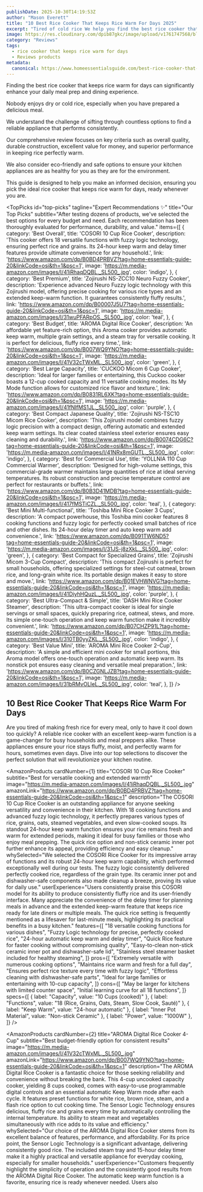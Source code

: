 ```yaml
---
publishDate: 2025-10-30T14:19:53Z
author: "Mason Everett"
title: "10 Best Rice Cooker That Keeps Rice Warm For Days 2025"
excerpt: "Tired of cold rice We help you find the best rice cooker that keeps rice warm for days. Our expert guide promises perfectly warm rice whenever you need it."
image: https://res.cloudinary.com/dpib87gkc/image/upload/v1761747568/blog_image_1761747568_bqmpov.webp
category: "Reviews"
tags:
  - rice cooker that keeps rice warm for days
  - Reviews products
metadata:
  canonical: https://www.homeessentialsguide.com/best-rice-cooker-that-keeps-rice-warm-for-days
---
```



<p>
Finding the best rice cooker that keeps rice warm for days can significantly enhance your daily meal prep and dining experience.
</p>
<p>
Nobody enjoys dry or cold rice, especially when you have prepared a delicious meal.
</p>
<p>
We understand the challenge of sifting through countless options to find a reliable appliance that performs consistently.
</p>
<p>
Our comprehensive review focuses on key criteria such as overall quality, durable construction, excellent value for money, and superior performance in keeping rice perfectly warm.
</p>
<p>
We also consider eco-friendly and safe options to ensure your kitchen appliances are as healthy for you as they are for the environment.
</p>
<p>
This guide is designed to help you make an informed decision, ensuring you pick the ideal rice cooker that keeps rice warm for days, ready whenever you are.
</p>

<TopPicks
  id="top-picks"
  tagline="Expert Recommendations ✨"
  title="Our Top Picks"
  subtitle="After testing dozens of products, we've selected the best options for every budget and need. Each recommendation has been thoroughly evaluated for performance, durability, and value."
  items={[
    {
      category: 'Best Overall',
      title: 'COSORI 10 Cup Rice Cooker',
      description: 'This cooker offers 18 versatile functions with fuzzy logic technology, ensuring perfect rice and grains. Its 24-hour keep warm and delay timer features provide ultimate convenience for any household.',
      link: 'https://www.amazon.com/dp/B0BD4PRBVZ?tag=home-essentials-guide-20&linkCode=osi&th=1&psc=1',
      image: 'https://m.media-amazon.com/images/I/41iRhaqDQBL._SL500_.jpg',
      color: 'indigo',
    },
    {
      category: 'Best Premium',
      title: 'Zojirushi NS-ZCC10 Neuro Fuzzy Cooker',
      description: 'Experience advanced Neuro Fuzzy logic technology with this Zojirushi model, offering precise cooking for various rice types and an extended keep-warm function. It guarantees consistently fluffy results.',
      link: 'https://www.amazon.com/dp/B00007J5U7?tag=home-essentials-guide-20&linkCode=osi&th=1&psc=1',
      image: 'https://m.media-amazon.com/images/I/31wuPFARpOS._SL500_.jpg',
      color: 'teal',
    },
    {
      category: 'Best Budget',
      title: 'AROMA Digital Rice Cooker',
      description: 'An affordable yet feature-rich option, this Aroma cooker provides automatic keep warm, multiple grain settings, and a steam tray for versatile cooking. It is perfect for delicious, fluffy rice every time.',
      link: 'https://www.amazon.com/dp/B007WQ9YNO?tag=home-essentials-guide-20&linkCode=osi&th=1&psc=1',
      image: 'https://m.media-amazon.com/images/I/41V32cTWxML._SL500_.jpg',
      color: 'green',
    },
    {
      category: 'Best Large Capacity',
      title: 'CUCKOO Micom 6 Cup Cooker',
      description: 'Ideal for larger families or entertaining, this Cuckoo cooker boasts a 12-cup cooked capacity and 11 versatile cooking modes. Its My Mode function allows for customized rice flavor and texture.',
      link: 'https://www.amazon.com/dp/B0831RL6XK?tag=home-essentials-guide-20&linkCode=osi&th=1&psc=1',
      image: 'https://m.media-amazon.com/images/I/41fNIfMS1JL._SL500_.jpg',
      color: 'purple',
    },
    {
      category: 'Best Compact Japanese Quality',
      title: 'Zojirushi NS-TSC10 Micom Rice Cooker',
      description: 'This Zojirushi model combines fuzzy logic precision with a compact design, offering automatic and extended keep warm settings. Its clear coated stainless steel exterior ensures easy cleaning and durability.',
      link: 'https://www.amazon.com/dp/B0074CDG6C?tag=home-essentials-guide-20&linkCode=osi&th=1&psc=1',
      image: 'https://m.media-amazon.com/images/I/41NRx8mGUTL._SL500_.jpg',
      color: 'indigo',
    },
    {
      category: 'Best for Commercial Use',
      title: 'YOLLNIA 110 Cup Commercial Warmer',
      description: 'Designed for high-volume settings, this commercial-grade warmer maintains large quantities of rice at ideal serving temperatures. Its robust construction and precise temperature control are perfect for restaurants or buffets.',
      link: 'https://www.amazon.com/dp/B0B3D41MDB?tag=home-essentials-guide-20&linkCode=osi&th=1&psc=1',
      image: 'https://m.media-amazon.com/images/I/417fMSTiCZL._SL500_.jpg',
      color: 'teal',
    },
    {
      category: 'Best Mini Multi-functional',
      title: 'Toshiba Mini Rice Cooker 3 Cups',
      description: 'A compact powerhouse, this Toshiba mini cooker features 8 cooking functions and fuzzy logic for perfectly cooked small batches of rice and other dishes. Its 24-hour delay timer and auto keep warm add convenience.',
      link: 'https://www.amazon.com/dp/B091TW6ND5?tag=home-essentials-guide-20&linkCode=osi&th=1&psc=1',
      image: 'https://m.media-amazon.com/images/I/31JS-j8zXkL._SL500_.jpg',
      color: 'green',
    },
    {
      category: 'Best Compact for Specialized Grains',
      title: 'Zojirushi Micom 3-Cup Compact',
      description: 'This compact Zojirushi is perfect for small households, offering specialized settings for steel-cut oatmeal, brown rice, and long-grain white rice. Its portable design makes it easy to store and move.',
      link: 'https://www.amazon.com/dp/B01EVHWNVG?tag=home-essentials-guide-20&linkCode=osi&th=1&psc=1',
      image: 'https://m.media-amazon.com/images/I/41DiyhHQuzL._SL500_.jpg',
      color: 'purple',
    },
    {
      category: 'Best Ultra-Compact & Simple',
      title: 'DASH Mini Rice Cooker Steamer',
      description: 'This ultra-compact cooker is ideal for single servings or small spaces, quickly preparing rice, oatmeal, stews, and more. Its simple one-touch operation and keep warm function make it incredibly convenient.',
      link: 'https://www.amazon.com/dp/B07CHZP91L?tag=home-essentials-guide-20&linkCode=osi&th=1&psc=1',
      image: 'https://m.media-amazon.com/images/I/310TB0yyZKL._SL500_.jpg',
      color: 'indigo',
    },
    {
      category: 'Best Value Mini',
      title: 'AROMA Mini Rice Cooker 2-Cup',
      description: 'A simple and efficient mini cooker for small portions, this Aroma model offers one-touch operation and automatic keep warm. Its nonstick pot ensures easy cleaning and versatile meal preparation.',
      link: 'https://www.amazon.com/dp/B0CZGNLJZB?tag=home-essentials-guide-20&linkCode=osi&th=1&psc=1',
      image: 'https://m.media-amazon.com/images/I/31bRMvOLIeL._SL500_.jpg',
      color: 'teal',
    },
  ]}
/>

## 10 Best Rice Cooker That Keeps Rice Warm For Days

Are you tired of making fresh rice for every meal, only to have it cool down too quickly? A reliable rice cooker with an excellent keep-warm function is a game-changer for busy households and meal preppers alike. These appliances ensure your rice stays fluffy, moist, and perfectly warm for hours, sometimes even days. Dive into our top selections to discover the perfect solution that will revolutionize your kitchen routine.

<AmazonProducts
  cardNumber={1}
  title="COSORI 10 Cup Rice Cooker"
  subtitle="Best for versatile cooking and extended warmth"
  image="https://m.media-amazon.com/images/I/41iRhaqDQBL._SL500_.jpg"
  amazonLink="https://www.amazon.com/dp/B0BD4PRBVZ?tag=home-essentials-guide-20&linkCode=osi&th=1&psc=1"
  description="The COSORI 10 Cup Rice Cooker is an outstanding appliance for anyone seeking versatility and convenience in their kitchen. With 18 cooking functions and advanced fuzzy logic technology, it perfectly prepares various types of rice, grains, oats, steamed vegetables, and even slow-cooked soups. Its standout 24-hour keep warm function ensures your rice remains fresh and warm for extended periods, making it ideal for busy families or those who enjoy meal prepping. The quick rice option and non-stick ceramic inner pot further enhance its appeal, providing efficiency and easy cleanup."
  whySelected="We selected the COSORI Rice Cooker for its impressive array of functions and its robust 24-hour keep warm capability, which performed exceptionally well during our tests. The fuzzy logic consistently delivered perfectly cooked rice, regardless of the grain type. Its ceramic inner pot and dishwasher-safe components also made cleanup a breeze, proving its value for daily use."
  userExperience="Users consistently praise this COSORI model for its ability to produce consistently fluffy rice and its user-friendly interface. Many appreciate the convenience of the delay timer for planning meals in advance and the extended keep-warm feature that keeps rice ready for late diners or multiple meals. The quick rice setting is frequently mentioned as a lifesaver for last-minute meals, highlighting its practical benefits in a busy kitchen."
  features={[
    "18 versatile cooking functions for various dishes",
    "Fuzzy Logic technology for precise, perfectly cooked rice",
    "24-hour automatic keep warm and delay timer",
    "Quick Rice feature for faster cooking without compromising quality",
    "Easy-to-clean non-stick ceramic inner pot and dishwasher-safe lid",
    "Stainless steel steamer basket included for healthy steaming",
  ]}
  pros={[
    "Extremely versatile with numerous cooking options",
    "Maintains rice warm and fresh for a full day",
    "Ensures perfect rice texture every time with fuzzy logic",
    "Effortless cleaning with dishwasher-safe parts",
    "Ideal for large families or entertaining with 10-cup capacity",
  ]}
  cons={[
    "May be larger for kitchens with limited counter space",
    "Initial learning curve for all 18 functions",
  ]}
  specs={[
    { label: "Capacity", value: "10 Cups (cooked)" },
    { label: "Functions", value: "18 (Rice, Grains, Oats, Steam, Slow Cook, Sauté)" },
    { label: "Keep Warm", value: "24-hour automatic" },
    { label: "Inner Pot Material", value: "Non-stick Ceramic" },
    { label: "Power", value: "1000W" },
  ]}
/>

<AmazonProducts
  cardNumber={2}
  title="AROMA Digital Rice Cooker 4-Cup"
  subtitle="Best budget-friendly option for consistent results"
  image="https://m.media-amazon.com/images/I/41V32cTWxML._SL500_.jpg"
  amazonLink="https://www.amazon.com/dp/B007WQ9YNO?tag=home-essentials-guide-20&linkCode=osi&th=1&psc=1"
  description="The AROMA Digital Rice Cooker is a fantastic choice for those seeking reliability and convenience without breaking the bank. This 4-cup uncooked capacity cooker, yielding 8 cups cooked, comes with easy-to-use programmable digital controls and an essential automatic Keep Warm mode after each cycle. It features preset functions for white rice, brown rice, steam, and a flash rice option to cut cooking time. The Sensor Logic Technology ensures delicious, fluffy rice and grains every time by automatically controlling the internal temperature. Its ability to steam meat and vegetables simultaneously with rice adds to its value and efficiency."
  whySelected="Our choice of the AROMA Digital Rice Cooker stems from its excellent balance of features, performance, and affordability. For its price point, the Sensor Logic Technology is a significant advantage, delivering consistently good rice. The included steam tray and 15-hour delay timer make it a highly practical and versatile appliance for everyday cooking, especially for smaller households."
  userExperience="Customers frequently highlight the simplicity of operation and the consistently good results from the AROMA Digital Rice Cooker. The automatic keep warm function is a favorite, ensuring rice is ready whenever needed. Users also